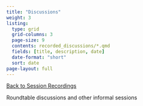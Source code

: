 ```yaml
---
title: "Discussions"
weight: 3
listing: 
  type: grid
  grid-columns: 3
  page-size: 9
  contents: recorded_discussions/*.qmd
  fields: [title, description, date]
  date-format: "short"
  sort: date
page-layout: full
---
```

[[Back to Session Recordings](../session_recordings.qmd)]{.aside}

Roundtable discussions and other informal sessions